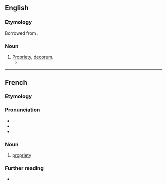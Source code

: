 ==English==

===Etymology===
Borrowed from {{bor|en|fr|bienséance}}.

===Noun===
{{en-noun|-}}

# [[propriety|Propriety]], [[decorum]].
#* {{RQ:Scott Rob Roy|XIII|text=In the evening it was very different and bred in a country where much attention is paid, or was at least then paid, to '''''bienséance''''', I was desirous to think for Miss Vernon concerning those points of propriety where her experience did not afford her the means of thinking for herself.}}

----

==French==

===Etymology===
{{af|fr|bienséant|-ance}}

===Pronunciation===
* {{fr-IPA}}
* {{audio|fr|LL-Q150 (fra)-Poslovitch-bienséance.wav|Audio}}
* {{rhymes|fr|ɑ̃s|s=3}}

===Noun===
{{fr-noun|f}}

# [[propriety]]
#: {{syn|fr|convenance}}
#: {{ant|fr|inconvenance}}

===Further reading===
* {{R:TLFi}}